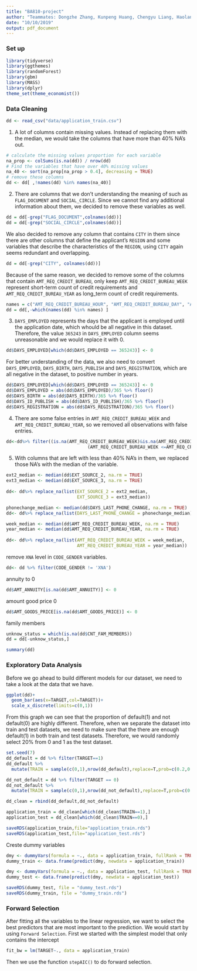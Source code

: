 ```yaml
---
title: "BA810-project"
author: "Teammates: Dongzhe Zhang, Kunpeng Huang, Chengyu Liang, Haolan Ma, Yihan Jiang, Meiling Zhang"
date: "10/10/2019"
output: pdf_document
---
```


### Set up
```r
library(tidyverse) 
library(ggthemes) 
library(randomForest) 
library(gbm)
library(MASS)
library(dplyr)
theme_set(theme_economist())
```

### Data Cleaning
```r
dd <- read_csv("data/application_train.csv")
```


1. A lot of columns contain missing values. 
Instead of replacing them with the median, we would take the columns that have more than 40% NA's out.
```r
# calculate the missing values proportion for each variable
na_prop <- colSums(is.na(dd)) / nrow(dd)
# Find the variables that have over 40% missing values
na_40 <- sort(na_prop[na_prop > 0.4], decreasing = TRUE)
# remove these columns
dd <- dd[ ,!names(dd) %in% names(na_40)]
```

2. There are columns that we don't understanding the meaning of such as `FLAG_DOCUMENT` and `SOCIAL_CIRCLE`. Since we cannot find any additional information about them, we decided to remove these variables as well.
```r
dd = dd[-grep("FLAG_DOCUMENT",colnames(dd))]
dd = dd[-grep("SOCIAL_CIRCLE",colnames(dd))]
```

We also decided to remove any column that contains `CITY` in them since there are other columns that define the applicant's `REGION` and some variables that describe the characteristics of the `REGION`, using `CITY` again seems redundant and overlapping.
```r
dd = dd[-grep("CITY", colnames(dd))]
```

Because of the same reason, we decided to remove some of the columns that contain `AMT_REQ_CREDIT_BUREAU`, only keep `AMT_REQ_CREDIT_BUREAU_WEEK` represent short-term count of credit requirements and `AMT_REQ_CREDIT_BUREAU_YEAR` as long_term count of credit requirements.

```r
names = c("AMT_REQ_CREDIT_BUREAU_HOUR", "AMT_REQ_CREDIT_BUREAU_DAY", "AMT_REQ_CREDIT_BUREAU_MON", "AMT_REQ_CREDIT_BUREAU_QRT")
dd = dd[,-which(names(dd) %in% names) ]
```


3. `DAYS_EMPLOYED` represents the days that the applicant is employed until the application date, which whould be all negative in this dataset. Therefore, the value `365243` in `DAYS_EMPLOYED` column seems unreasonable and we would replace it with 0.
```r
dd$DAYS_EMPLOYED[which(dd$DAYS_EMPLOYED == 365243)] <- 0
```

For better understanding of the data, we also need to convert `DAYS_EMPLOYED`, `DAYS_BIRTH`, `DAYS_PUBLISH` and `DAYS_REGISTRATION`, which are all negative in the dataset, to positive number in years.
```r
dd$DAYS_EMPLOYED[which(dd$DAYS_EMPLOYED == 365243)] <- 0
dd$DAYS_EMPLOYED = abs(dd$DAYS_EMPLOYED)/365 %>% floor()
dd$DAYS_BIRTH = abs(dd$DAYS_BIRTH)/365 %>% floor()
dd$DAYS_ID_PUBLISH = abs(dd$DAYS_ID_PUBLISH)/365 %>% floor()
dd$DAYS_REGISTRATION = abs(dd$DAYS_REGISTRATION)/365 %>% floor()
```

4. There are some false entries in `AMT_REQ_CREDIT_BUREAU_WEEK` and `AMT_REQ_CREDIT_BUREAU_YEAR`, so we removed all observations with false entries.
```r
dd<-dd%>% filter((is.na(AMT_REQ_CREDIT_BUREAU_WEEK)&is.na(AMT_REQ_CREDIT_BUREAU_YEAR))|
                               (AMT_REQ_CREDIT_BUREAU_WEEK <=AMT_REQ_CREDIT_BUREAU_YEAR))
```

5. With columns that are left with less than 40% NA's in them, we replaced those NA's with the median of the variable.
```r
ext2_median <- median(dd$EXT_SOURCE_2, na.rm = TRUE)
ext3_median <- median(dd$EXT_SOURCE_3, na.rm = TRUE)
 
dd<- dd%>% replace_na(list(EXT_SOURCE_2 = ext2_median, 
                           EXT_SOURCE_3 = ext3_median))

phonechange_median <- median(dd$DAYS_LAST_PHONE_CHANGE, na.rm = TRUE)
dd<- dd%>% replace_na(list(DAYS_LAST_PHONE_CHANGE = phonechange_median))

week_median <- median(dd$AMT_REQ_CREDIT_BUREAU_WEEK, na.rm = TRUE)
year_median <- median(dd$AMT_REQ_CREDIT_BUREAU_YEAR, na.rm = TRUE)
 
dd<- dd%>% replace_na(list(AMT_REQ_CREDIT_BUREAU_WEEK = week_median, 
                           AMT_REQ_CREDIT_BUREAU_YEAR = year_median))
```

remove `XNA` level in `CODE_GENDER` variables.

```r
dd<- dd %>% filter(CODE_GENDER != 'XNA')
```

annuity to 0
```r
dd$AMT_ANNUITY[is.na(dd$AMT_ANNUITY)] <- 0
```

amount good price 0
```r
dd$AMT_GOODS_PRICE[is.na(dd$AMT_GOODS_PRICE)] <- 0
```

family members
```r
unknow_status = which(is.na(dd$CNT_FAM_MEMBERS))
dd = dd[-unknow_status,]
```

```r
summary(dd)
```


### Exploratory Data Analysis
Before we go ahead to build different models for our dataset, we need to take a look at the data that we have.
```r
ggplot(dd)+
  geom_bar(aes(x=TARGET,col=TARGET))+
  scale_x_discrete(limits=c(0,1))
```
From this graph we can see that the proportion of default(1) and not default(0) are highly different. Therefore, when we separate the dataset into train and test datasets, we need to make sure that the there are enough default(1) in both train and test datasets. Therefore, we would randomly select 20% from 0 and 1 as the test dataset.

```r
set.seed(7)
dd_default = dd %>% filter(TARGET==1)
dd_default %>% 
  mutate(TRAIN = sample(c(0,1),nrow(dd_default),replace=T,prob=c(0.2,0.8))) ->dd_default

dd_not_default = dd %>% filter(TARGET == 0)
dd_not_default %>% 
  mutate(TRAIN = sample(c(0,1),nrow(dd_not_default),replace=T,prob=c(0.2,0.8))) ->dd_not_default

dd_clean = rbind(dd_default,dd_not_default)

application_train = dd_clean[which(dd_clean$TRAIN==1),]
application_test = dd_clean[which(dd_clean$TRAIN==0),]

saveRDS(application_train,file="application_train.rds")
saveRDS(application_test,file="application_test.rds")
```
Creste dummy variables
```r
dmy <- dummyVars(formula = ~., data = application_train, fullRank = TRUE)
dummy_train <- data.frame(predict(dmy, newdata = application_train))

dmy <- dummyVars(formula = ~., data = application_test, fullRank = TRUE)
dummy_test <- data.frame(predict(dmy, newdata = application_test))

saveRDS(dummy_test, file = "dummy_test.rds")
saveRDS(dummy_train, file = "dummy_train.rds")

```



### Forward Selection
After fitting all the variables to the linear regression, we want to select the best predictors that are most important to the prediction.
We would start by using `Forward Selection`.
First we started with the simplest model that only contains the intercept
```r
fit_bw = lm(TARGET~., data = application_train)
```

Then we use the function `stepAIC()` to do forward selection.











